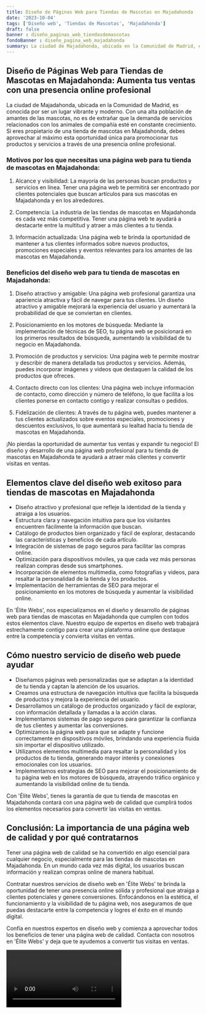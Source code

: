 ```yaml
---
title: Diseño de Páginas Web para Tiendas de Mascotas en Majadahonda
date: '2023-10-04'
tags: ['Diseño web', 'Tiendas de Mascotas', 'Majadahonda']
draft: false
banner : diseño_paginas_web_tiendasdemascotas
fondoBanner : diseño_pagina_web_majadahonda
summary: La ciudad de Majadahonda, ubicada en la Comunidad de Madrid, es conocida por ser un lugar vibrante y moderno. Con una alta población de amantes de las mascotas, no es de extrañar que la demanda de servicios relacionados con los animales de compañía esté en constante crecimiento. Si eres propietario de una tienda de mascotas en Majadahonda, debes aprovechar al máximo esta oportunidad única para promocionar tus productos y servicios a través de una presencia online profesional.
---
```


## Diseño de Páginas Web para Tiendas de Mascotas en Majadahonda: Aumenta tus ventas con una presencia online profesional

La ciudad de Majadahonda, ubicada en la Comunidad de Madrid, es conocida por ser un lugar vibrante y moderno. Con una alta población de amantes de las mascotas, no es de extrañar que la demanda de servicios relacionados con los animales de compañía esté en constante crecimiento. Si eres propietario de una tienda de mascotas en Majadahonda, debes aprovechar al máximo esta oportunidad única para promocionar tus productos y servicios a través de una presencia online profesional.

### Motivos por los que necesitas una página web para tu tienda de mascotas en Majadahonda:

1. Alcance y visibilidad: La mayoría de las personas buscan productos y servicios en línea. Tener una página web te permitirá ser encontrado por clientes potenciales que buscan artículos para sus mascotas en Majadahonda y en los alrededores.

2. Competencia: La industria de las tiendas de mascotas en Majadahonda es cada vez más competitiva. Tener una página web te ayudará a destacarte entre la multitud y atraer a más clientes a tu tienda.

3. Información actualizada: Una página web te brinda la oportunidad de mantener a tus clientes informados sobre nuevos productos, promociones especiales y eventos relevantes para los amantes de las mascotas en Majadahonda.

### Beneficios del diseño web para tu tienda de mascotas en Majadahonda:

1. Diseño atractivo y amigable: Una página web profesional garantiza una apariencia atractiva y fácil de navegar para tus clientes. Un diseño atractivo y amigable mejorará la experiencia del usuario y aumentará la probabilidad de que se conviertan en clientes.

2. Posicionamiento en los motores de búsqueda: Mediante la implementación de técnicas de SEO, tu página web se posicionará en los primeros resultados de búsqueda, aumentando la visibilidad de tu negocio en Majadahonda.

3. Promoción de productos y servicios: Una página web te permite mostrar y describir de manera detallada tus productos y servicios. Además, puedes incorporar imágenes y videos que destaquen la calidad de los productos que ofreces.

4. Contacto directo con los clientes: Una página web incluye información de contacto, como dirección y número de teléfono, lo que facilita a los clientes ponerse en contacto contigo y realizar consultas o pedidos.

5. Fidelización de clientes: A través de tu página web, puedes mantener a tus clientes actualizados sobre eventos especiales, promociones y descuentos exclusivos, lo que aumentará su lealtad hacia tu tienda de mascotas en Majadahonda.

¡No pierdas la oportunidad de aumentar tus ventas y expandir tu negocio! El diseño y desarrollo de una página web profesional para tu tienda de mascotas en Majadahonda te ayudará a atraer más clientes y convertir visitas en ventas.

<GifSeo />

<Cta />

## Elementos clave del diseño web exitoso para tiendas de mascotas en Majadahonda

- Diseño atractivo y profesional que refleje la identidad de la tienda y atraiga a los usuarios.
- Estructura clara y navegación intuitiva para que los visitantes encuentren fácilmente la información que buscan.
- Catálogo de productos bien organizado y fácil de explorar, destacando las características y beneficios de cada artículo.
- Integración de sistemas de pago seguros para facilitar las compras online.
- Optimización para dispositivos móviles, ya que cada vez más personas realizan compras desde sus smartphones.
- Incorporación de elementos multimedia, como fotografías y videos, para resaltar la personalidad de la tienda y los productos.
- Implementación de herramientas de SEO para mejorar el posicionamiento en los motores de búsqueda y aumentar la visibilidad online.

En 'Élite Webs', nos especializamos en el diseño y desarrollo de páginas web para tiendas de mascotas en Majadahonda que cumplen con todos estos elementos clave. Nuestro equipo de expertos en diseño web trabajará estrechamente contigo para crear una plataforma online que destaque entre la competencia y convierta visitas en ventas.

## Cómo nuestro servicio de diseño web puede ayudar

- Diseñamos páginas web personalizadas que se adaptan a la identidad de tu tienda y captan la atención de los usuarios.
- Creamos una estructura de navegación intuitiva que facilita la búsqueda de productos y mejora la experiencia del usuario.
- Desarrollamos un catálogo de productos organizado y fácil de explorar, con información detallada y llamadas a la acción claras.
- Implementamos sistemas de pago seguros para garantizar la confianza de tus clientes y aumentar las conversiones.
- Optimizamos la página web para que se adapte y funcione correctamente en dispositivos móviles, brindando una experiencia fluida sin importar el dispositivo utilizado.
- Utilizamos elementos multimedia para resaltar la personalidad y los productos de tu tienda, generando mayor interés y conexiones emocionales con los usuarios.
- Implementamos estrategias de SEO para mejorar el posicionamiento de tu página web en los motores de búsqueda, atrayendo tráfico orgánico y aumentando la visibilidad online de tu tienda.

Con 'Élite Webs', tienes la garantía de que tu tienda de mascotas en Majadahonda contará con una página web de calidad que cumplirá todos los elementos necesarios para convertir las visitas en ventas.

## Conclusión: La importancia de una página web de calidad y por qué contratarnos

Tener una página web de calidad se ha convertido en algo esencial para cualquier negocio, especialmente para las tiendas de mascotas en Majadahonda. En un mundo cada vez más digital, los usuarios buscan información y realizan compras online de manera habitual.

Contratar nuestros servicios de diseño web en 'Élite Webs' te brinda la oportunidad de tener una presencia online sólida y profesional que atraiga a clientes potenciales y genere conversiones. Enfocándonos en la estética, el funcionamiento y la visibilidad de tu página web, nos aseguramos de que puedas destacarte entre la competencia y logres el éxito en el mundo digital.

Confía en nuestros expertos en diseño web y comienza a aprovechar todos los beneficios de tener una página web de calidad. Contacta con nosotros en 'Élite Webs' y deja que te ayudemos a convertir tus visitas en ventas.

<Video />

<CtaBot job='Tiendas de Mascotas' city='Majadahonda'/>

<Gmaps query='Majadahonda+españa+maps' />